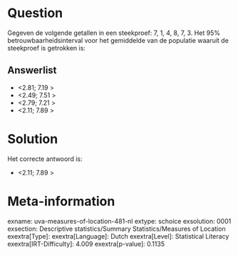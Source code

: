 Question
========

Gegeven de volgende getallen in een steekproef: 7, 1, 4, 8, 7, 3. Het
95% betrouwbaarheidsinterval voor het gemiddelde van de populatie
waaruit de steekproef is getrokken is:

Answerlist
----------

* <2.81; 7.19 >
* <2.49; 7.51 >
* <2.79; 7.21 >
* <2.11; 7.89 >

Solution
========

Het correcte antwoord is: 

* <2.11; 7.89 >

Meta-information
================
exname: uva-measures-of-location-481-nl
extype: schoice
exsolution: 0001
exsection: Descriptive statistics/Summary Statistics/Measures of Location
exextra[Type]: 
exextra[Language]: Dutch
exextra[Level]: Statistical Literacy
exextra[IRT-Difficulty]: 4.009
exextra[p-value]: 0.1135
